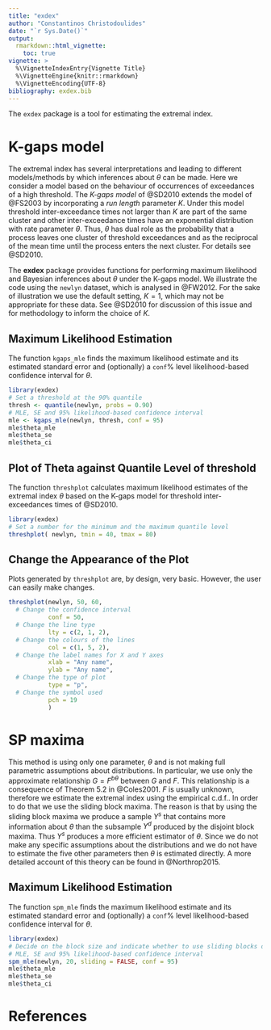 ```yaml
---
title: "exdex"
author: "Constantinos Christodoulides"
date: "`r Sys.Date()`"
output: 
  rmarkdown::html_vignette:
    toc: true
vignette: >
  %\VignetteIndexEntry{Vignette Title}
  %\VignetteEngine{knitr::rmarkdown}
  %\VignetteEncoding{UTF-8}
bibliography: exdex.bib
---
```


The `exdex` package is a tool for estimating the extremal index.

# K-gaps model

The extremal index has several interpretations and leading to different models/methods by which inferences about $\theta$ can be made.  Here we consider a model based on the behaviour of occurrences of exceedances of a high threshold.  The *K-gaps model* of   @SD2010 extends the model of @FS2003 by incorporating a *run length* parameter $K$. Under this model threshold inter-exceedance times not larger than $K$ are part of the same cluster and other inter-exceedance times have an exponential distribution with rate parameter $\theta$.  Thus, $\theta$ has dual role as the probability that a process leaves one cluster of threshold exceedances and as the reciprocal of the mean time until the process enters the next cluster.  For details see @SD2010.

The **exdex** package provides functions for performing maximum likelihood and Bayesian inferences about $\theta$ under the K-gaps model.  We illustrate the code using the `newlyn` dataset, which is analysed in @FW2012.  For the sake of illustration we use the default setting, $K = 1$, which may not be appropriate for these data.  See @SD2010 for discussion of this issue and for methodology to inform the choice of $K$.

## Maximum Likelihood Estimation

The function `kgaps_mle` finds the maximum likelihood estimate and its estimated standard error and (optionally) a `conf`% level likelihood-based confidence interval for $\theta$.

```r
library(exdex)
# Set a threshold at the 90% quantile
thresh <- quantile(newlyn, probs = 0.90)
# MLE, SE and 95% likelihood-based confidence interval
mle <- kgaps_mle(newlyn, thresh, conf = 95)
mle$theta_mle
mle$theta_se
mle$theta_ci
```

## Plot of Theta against Quantile Level of threshold

The function `threshplot` calculates maximum likelihood estimates of the extremal index $\theta$ based on the K-gaps model for threshold inter-exceedances times of 
@SD2010.

```r
library(exdex)
# Set a number for the minimum and the maximum quantile level
threshplot( newlyn, tmin = 40, tmax = 80)
```

## Change the Appearance of the Plot

Plots generated by `threshplot` are, by design, very basic. However, the user can easily make changes.

```r
threshplot(newlyn, 50, 60, 
  # Change the confidence interval
           conf = 50,
  # Change the line type
           lty = c(2, 1, 2),
  # Change the colours of the lines
           col = c(1, 5, 2),
  # Change the label names for X and Y axes
           xlab = "Any name",
           ylab = "Any name",
  # Change the type of plot
           type = "p",
  # Change the symbol used
           pch = 19
           )
```

# SP maxima

This method is using only one parameter, $\theta$ and is not making full parametric assumptions about distributions. In particular, we use only the approximate relationship $G=F^{b\theta}$ between $G$ and $F$. This relationship is a consequence of Theorem 5.2 in @Coles2001. $F$ is usually unknown, therefore we estimate the extremal index using the empirical c.d.f.. In order to do that we use the sliding block maxima. The reason is that by using the sliding block maxima we produce a sample $Y^s$ that contains more information about $\theta$ than the subsample $Y^d$ produced by the disjoint block maxima. Thus $Y^s$ produces a more efficient estimator of $\theta$. Since we do not make any specific assumptions about the distributions and we do not have to estimate the five other parameters then $\theta$ is estimated directly. A more detailed account of this theory can be found in @Northrop2015.

## Maximum Likelihood Estimation

The function `spm_mle` finds the maximum likelihood estimate and its estimated standard error and (optionally) a `conf`% level likelihood-based confidence interval for $\theta$.

```r
library(exdex)
# Decide on the block size and indicate whether to use sliding blocks or disjoint blocks 
# MLE, SE and 95% likelihood-based confidence interval
spm_mle(newlyn, 20, sliding = FALSE, conf = 95)
mle$theta_mle
mle$theta_se
mle$theta_ci
```

# References
